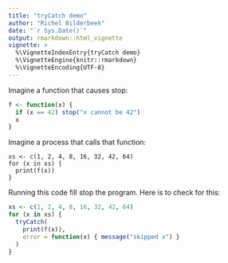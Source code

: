 ```yaml
---
title: "tryCatch demo"
author: "Richel Bilderbeek"
date: "`r Sys.Date()`"
output: rmarkdown::html_vignette
vignette: >
  %\VignetteIndexEntry{tryCatch demo}
  %\VignetteEngine{knitr::rmarkdown}
  %\VignetteEncoding{UTF-8}
---
```


Imagine a function that causes stop:

```r
f <- function(x) {
  if (x == 42) stop("x cannot be 42")
  x
}
```

Imagine a process that calls that function:

```
xs <- c(1, 2, 4, 8, 16, 32, 42, 64)
for (x in xs) {
  print(f(x))
}
```

Running this code fill stop the program. Here is to check for this:

```r
xs <- c(1, 2, 4, 8, 16, 32, 42, 64)
for (x in xs) {
  tryCatch(
    print(f(x)),
    error = function(x) { message("skipped x") }
  )
}
```

